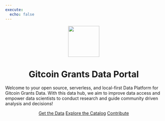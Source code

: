```yaml
---
execute:
  echo: false
---
```


<center>
    <a><img src="https://user-images.githubusercontent.com/1682202/271937380-10d6e036-5fe4-4ea6-b3b4-8e3001c21289.png" width="100px"/></a>
</center>

<center>
    <h1>Gitcoin Grants Data Portal</h1>
</center>

Welcome to your open source, serverless, and local-first Data Platform for Gitcoin Grants Data. With this data hub, we aim to improve data access and empower data scientists to conduct research and guide community driven analysis and decisions!

<center>
    [Get the Data](https://k51qzi5uqu5dhn3p5xdkp8n6azd4l1mma5zujinkeewhvuh5oq4qvt7etk9tvc.ipns.dweb.link/data/){.btn .btn-outline-secondary .btn role="button"}
    [Explore the Catalog](catalog.html){.btn .btn-outline-secondary .btn role="button"}
    [Contribute](https://github.com/davidgasquez/gitcoin-grants-data-portal){.btn .btn-outline-secondary .btn role="button"}
</center>
